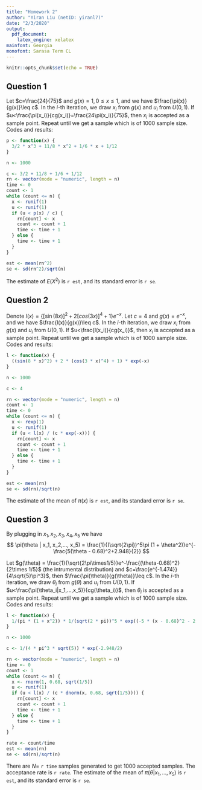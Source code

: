 ```yaml
---
title: "Homework 2"
author: "Yiran Liu (netID: yiranl7)"
date: "2/3/2020"
output:
  pdf_document:
    latex_engine: xelatex
mainfont: Georgia
monofont: Sarasa Term CL
---
```


```r
knitr::opts_chunk$set(echo = TRUE)
```

## Question 1

Let $c=\frac{24}{75}$ and $g(x)=1, 0\leq x \leq 1$, and we have $\frac{\pi(x)}{g(x)}\leq c$. In the $i$-th iteration, we draw $x_i$ from $g(x)$ and $u_i$ from $U(0,1)$. If $u<\frac{\pi(x_i)}{cg(x_i)}=\frac{24\pi(x_i)}{75}$, then $x_i$ is accepted as a sample point. Repeat until we get a sample which is of 1000 sample size. Codes and results:

```r
p <- function(x) {
  3/2 * x^3 + 11/8 * x^2 + 1/6 * x + 1/12
}

n <- 1000

c <- 3/2 + 11/8 + 1/6 + 1/12
rn <- vector(mode = "numeric", length = n)
time <- 0
count <- 1
while (count <= n) {
  x <- runif(1)
  u <- runif(1)
  if (u < p(x) / c) {
    rn[count] <- x
    count <- count + 1
    time <- time + 1
  } else {
    time <- time + 1
  }
}

est <- mean(rn^2)
se <- sd(rn^2)/sqrt(n)
```

The estimate of $E(X^2)$ is `r est`, and its standard error is `r se`.

## Question 2

Denote $l(x)=\{[\sin(8x)]^2+2[cos(3x)]^4+1\}e^{-x}$. Let $c=4$ and $g(x)=e^{-x}$, and we have $\frac{l(x)}{g(x)}\leq c$. In the $i$-th iteration, we draw $x_i$ from $g(x)$ and $u_i$ from $U(0,1)$. If $u<\frac{l(x_i)}{cg(x_i)}$, then $x_i$ is accepted as a sample point. Repeat until we get a sample which is of 1000 sample size. Codes and results:

```r
l <- function(x) {
  ((sin(8 * x)^2) + 2 * (cos(3 * x)^4) + 1) * exp(-x)  
}

n <- 1000

c <- 4

rn <- vector(mode = "numeric", length = n)
count <- 1
time <- 0
while (count <= n) {
  x <- rexp(1)
  u <- runif(1)
  if (u < l(x) / (c * exp(-x))) {
    rn[count] <- x
    count <- count + 1
    time <- time + 1
  } else {
    time <- time + 1
  }
}

est <- mean(rn)
se <- sd(rn)/sqrt(n)
```

The estimate of the mean of $\pi(x)$ is `r est`, and its standard error is `r se`.

## Question 3

By plugging in $x_1, x_2, x_3, x_4, x_5$ we have
$$
\pi(\theta | x_1, x_2,..., x_5) = \frac{1}{(\sqrt{2\pi})^5\pi (1 + \theta^2)}e^{-\frac{5(\theta - 0.68)^2+2.948}{2}}
$$

Let $g(\theta) = \frac{1}{\sqrt{2\pi\times1/5}}e^-\frac{(\theta-0.68)^2}{2\times 1/5}$ (the intrumental distribution) and $c=\frac{e^{-1.474}}{4\sqrt{5}\pi^3}$, then $\frac{\pi(\theta)}{g(\theta)}\leq c$. In the $i$-th iteration, we draw $\theta_i$ from $g(\theta)$ and $u_i$ from $U(0,1)$. If $u<\frac{\pi(\theta_i|x_1,...,x_5)}{cg(\theta_i)}$, then $\theta_i$ is accepted as a sample point. Repeat until we get a sample which is of 1000 sample size. Codes and results:

```r
l <- function(x) {
  1/(pi * (1 + x^2)) * 1/(sqrt(2 * pi))^5 * exp((-5 * (x - 0.68)^2 - 2.948)/2)
}

n <- 1000

c <- 1/(4 * pi^3 * sqrt(5)) * exp(-2.948/2)

rn <- vector(mode = "numeric", length = n)
time <- 0
count <- 1
while (count <= n) {
  x <- rnorm(1, 0.68, sqrt(1/5))
  u <- runif(1)
  if (u < l(x) / (c * dnorm(x, 0.68, sqrt(1/5)))) {
    rn[count] <- x
    count <- count + 1 
    time <- time + 1
  } else {
    time <- time + 1
  }
}

rate <- count/time
est <- mean(rn)
se <- sd(rn)/sqrt(n)
```

There are $N=$ `r time` samples generated to get 1000 accepted samples. The acceptance rate is `r rate`. The estimate of the mean of $\pi(\theta|x_1,...,x_5)$ is `r est`, and its standard error is `r se`.
